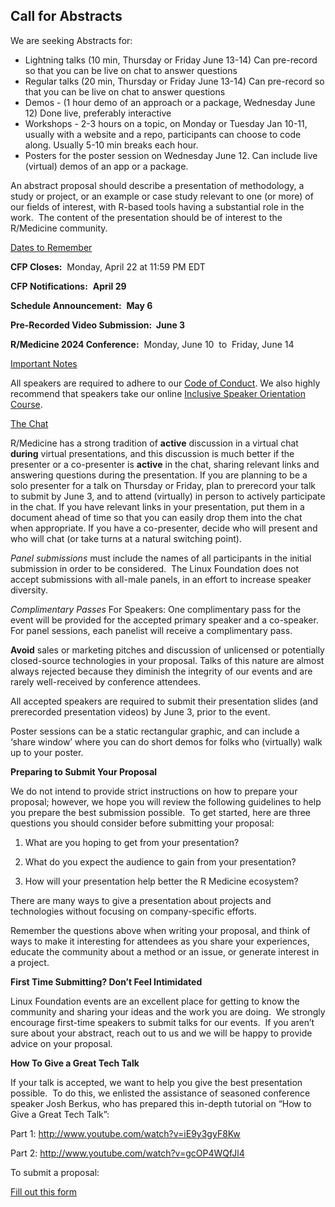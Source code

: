 ## Call for Abstracts

We are seeking Abstracts for:

-   Lightning talks (10 min, Thursday or Friday June 13-14) Can pre-record so that you can be live on chat to answer questions
-   Regular talks (20 min, Thursday or Friday June 13-14) Can pre-record so that you can be live on chat to answer questions
-   Demos - (1 hour demo of an approach or a package, Wednesday June 12) Done live, preferably interactive
-   Workshops - 2-3 hours on a topic, on Monday or Tuesday Jan 10-11, usually with a website and a repo, participants can choose to code along. Usually 5-10 min breaks each hour.
-   Posters for the poster session on Wednesday June 12. Can include live (virtual) demos of an app or a package.

An abstract proposal should describe a presentation of methodology, a study or project, or an example or case study relevant to one (or more) of our fields of interest, with R-based tools having a substantial role in the work.  The content of the presentation should be of interest to the R/Medicine community.

[Dates to Remember]{.underline}

**CFP Closes:**  Monday, April 22 at 11:59 PM EDT

**CFP Notifications:**  **April 29**

**Schedule Announcement:**  **May 6**

**Pre-Recorded Video Submission:  June 3**

**R/Medicine 2024 Conference:**  Monday, June 10  to  Friday, June 14

[Important Notes]{.underline}

All speakers are required to adhere to our [Code of Conduct](https://events.linuxfoundation.org/r-medicine/attend/code-of-conduct/). We also highly recommend that speakers take our online [Inclusive Speaker Orientation Course](https://training.linuxfoundation.org/linux-courses/open-source-compliance-courses/inclusive-speaker-orientation).

[The Chat]{.underline}

R/Medicine has a strong tradition of **active** discussion in a virtual chat **during** virtual presentations, and this discussion is much better if the presenter or a co-presenter is **active** in the chat, sharing relevant links and answering questions during the presentation. If you are planning to be a solo presenter for a talk on Thursday or Friday, plan to prerecord your talk to submit by June 3, and to attend (virtually) in person to actively participate in the chat. If you have relevant links in your presentation, put them in a document ahead of time so that you can easily drop them into the chat when appropriate. If you have a co-presenter, decide who will present and who will chat (or take turns at a natural switching point).

*Panel submissions* must include the names of all participants in the initial submission in order to be considered.  The Linux Foundation does not accept submissions with all-male panels, in an effort to increase speaker diversity.

*Complimentary Passes* For Speakers: One complimentary pass for the event will be provided for the accepted primary speaker and a co-speaker. For panel sessions, each panelist will receive a complimentary pass. 

**Avoid** sales or marketing pitches and discussion of unlicensed or potentially closed-source technologies in your proposal. Talks of this nature are almost always rejected because they diminish the integrity of our events and are rarely well-received by conference attendees.

All accepted speakers are required to submit their presentation slides (and prerecorded presentation videos) by June 3, prior to the event.

Poster sessions can be a static rectangular graphic, and can include a 'share window' where you can do short demos for folks who (virtually) walk up to your poster.

**Preparing to Submit Your Proposal**

We do not intend to provide strict instructions on how to prepare your proposal; however, we hope you will review the following guidelines to help you prepare the best submission possible.  To get started, here are three questions you should consider before submitting your proposal:

1.   What are you hoping to get from your presentation?

2.   What do you expect the audience to gain from your presentation?

3.  How will your presentation help better the R Medicine ecosystem?

There are many ways to give a presentation about projects and technologies without focusing on company-specific efforts.

Remember the questions above when writing your proposal, and think of ways to make it interesting for attendees as you share your experiences, educate the community about a method or an issue, or generate interest in a project.

**First Time Submitting? Don’t Feel Intimidated**

Linux Foundation events are an excellent place for getting to know the community and sharing your ideas and the work you are doing.  We strongly encourage first-time speakers to submit talks for our events.  If you aren’t sure about your abstract, reach out to us and we will be happy to provide advice on your proposal.

**How To Give a Great Tech Talk**

If your talk is accepted, we want to help you give the best presentation possible.  To do this, we enlisted the assistance of seasoned conference speaker Josh Berkus, who has prepared this in-depth tutorial on “How to Give a Great Tech Talk”:

Part 1: <http://www.youtube.com/watch?v=iE9y3gyF8Kw>

Part 2: <http://www.youtube.com/watch?v=gcOP4WQfJl4>

To submit a proposal:

[Fill out this form](https://forms.gle/5hcCf1KQxuLwwp2C8)
